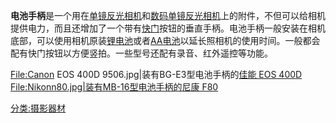 {{unreferenced|time=2010-12-25T06:18:44+00:00}}
'''电池手柄'''是一个用在[[单镜反光相机|单镜反光相机]]和[[数码单镜反光相机|数码单镜反光相机]]上的附件，不但可以给相机提供电力，而且还增加了一个带有[[快门|快门]]按钮的垂直手柄。电池手柄一般安装在相机底部，可以使用相机原装[[锂电池|锂电池]]或者[[AA电池|AA电池]]以延长照相机的使用时间。一般都会配有快门按钮以方便竖拍。一些型号还配有录音、红外遥控等功能。
<gallery>
File:Canon EOS 400D 9506.jpg|装有BG-E3型电池手柄的[[佳能_EOS_400D|佳能 EOS 400D]]
File:Nikonn80.jpg|装有MB-16型电池手柄的[[尼康_F80|尼康 F80]]
</gallery>
{{photo-stub}}
[[分类:摄影器材|分类:摄影器材]]